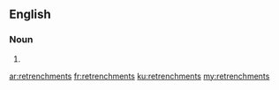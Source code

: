 ==English==

===Noun===
{{head|en|plural}}

# {{plural of|retrenchment|lang=en|nocat=1}}

[[ar:retrenchments]]
[[fr:retrenchments]]
[[ku:retrenchments]]
[[my:retrenchments]]
